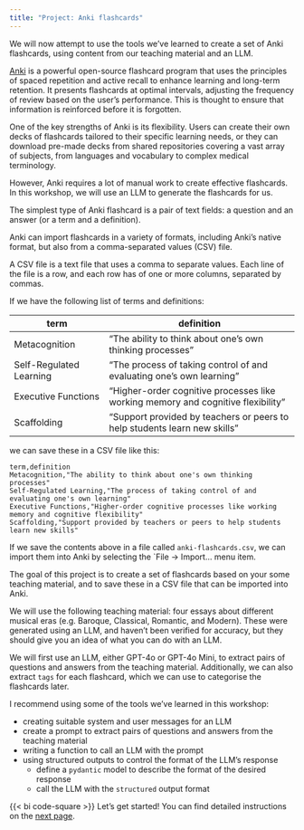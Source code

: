 ```yaml
---
title: "Project: Anki flashcards"
---
```


We will now attempt to use the tools we've learned to create a set of Anki flashcards, using content from our teaching material and an LLM.

[Anki](https://apps.ankiweb.net/) is a powerful open-source flashcard program that uses the principles of spaced repetition and active recall to enhance learning and long-term retention. It presents flashcards at optimal intervals, adjusting the frequency of review based on the user's performance. This is thought to ensure that information is reinforced before it is forgotten.

One of the key strengths of Anki is its flexibility. Users can create their own decks of flashcards tailored to their specific learning needs, or they can download pre-made decks from shared repositories covering a vast array of subjects, from languages and vocabulary to complex medical terminology.

However, Anki requires a lot of manual work to create effective flashcards. In this workshop, we will use an LLM to generate the flashcards for us.


:::{.tip title="Anki Flashcard Project" collapse="false"}
The simplest type of Anki flashcard is a pair of text fields: a question and an answer (or a term and a definition).

Anki can import flashcards in a variety of formats, including Anki's native format, but also from a comma-separated values (CSV) file.

A CSV file is a text file that uses a comma to separate values. Each line of the file is a row, and each row has of one or more columns, separated by commas.

If we have the following list of terms and definitions:

| term | definition |
|------|------------|
| Metacognition | "The ability to think about one's own thinking processes" |
| Self-Regulated Learning | "The process of taking control of and evaluating one's own learning" |
| Executive Functions | "Higher-order cognitive processes like working memory and cognitive flexibility" |
| Scaffolding | "Support provided by teachers or peers to help students learn new skills" |

we can save these in a CSV file like this:
```
term,definition
Metacognition,"The ability to think about one's own thinking processes"
Self-Regulated Learning,"The process of taking control of and evaluating one's own learning"
Executive Functions,"Higher-order cognitive processes like working memory and cognitive flexibility"
Scaffolding,"Support provided by teachers or peers to help students learn new skills"
```


If we save the contents above in a file called `anki-flashcards.csv`, we can import them into Anki by selecting the `File -> Import... menu item.
:::


:::{.checkpoint title="Goal"}
The goal of this project is to create a set of flashcards based on your some teaching material, and to save these in a CSV file that can be imported into Anki. 

We will use the following teaching material: four essays about different musical eras (e.g. Baroque, Classical, Romantic, and Modern). These were generated using an LLM, and haven't been verified for accuracy, but they should give you an idea of what you can do with an LLM.

We will first use an LLM, either GPT-4o or GPT-4o Mini, to extract pairs of questions and answers from the teaching material. Additionally, we can also extract `tags` for each flashcard, which we can use to categorise the flashcards later.


I recommend using some of the tools we've learned in this workshop:

- creating suitable system and user messages for an LLM
- create a prompt to extract pairs of questions and answers from the teaching material
- writing a function to call an LLM with the prompt
- using structured outputs to control the format of the LLM's response
  + define a `pydantic` model to describe the format of the desired response
  + call the LLM with the `structured` output format
:::


{{< bi code-square >}} Let's get started! You can find detailed instructions on the [next page](../../projects/anki/index.qmd).
